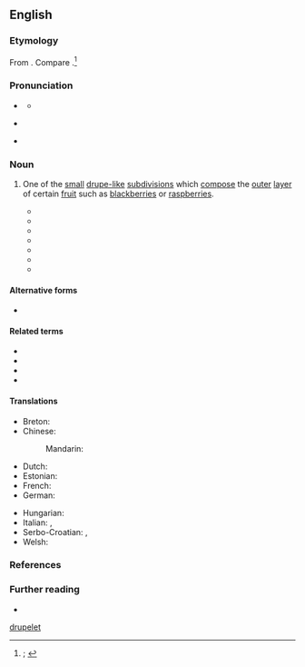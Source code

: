 ==English==
{{was wotd|2020|January|7}}

===Etymology===
{{multiple images
|direction = vertical
|image1 = Blackberry in fruit salad macro.jpg
|caption1 = The outer layer of a [[blackberry]] is made up of little drupelets
|image2 = Aggregate fruit A-41 (PSF).png
|caption2 = A diagram of an aggregated fruit, showing drupelets
}}

From {{suffix|en|drupe|t1=stone fruit|let|pos2=''{{glossary|diminutive}} suffix''}}. Compare {{cog|LL.|drupella|t=small ripe olive}}.<ref>{{R:OED Online|pos=n|id=58060|date=1897|nodot=yes}}; {{R:Lexico|pos=n}}</ref>

===Pronunciation===
* {{a|RP}} {{IPA|en|/ˈdɹuːplɪt/|/-lət/}}
** {{audio|en|LL-Q1860 (eng)-Vealhurl-drupelet.wav |Audio (UK)}}
* {{a|GA}} {{IPA|en|/ˈdɹuplɪt/|/-lət/}}
* {{hyphenation|en|drupe|let}}

===Noun===
{{en-noun}}

# {{lb|en|botany}} One of the [[small]] [[drupelike|drupe-like]] [[subdivision]]s which [[compose]] the [[outer]] [[layer#Noun|layer]] of certain [[fruit#Noun|fruit]] such as [[blackberry|blackberries]] or [[raspberry|raspberries]]. {{defdate|from mid 19th c.}}
#: {{synonyms|en|drupel}}
#: {{ux|en|It is best to pick the berries while all '''drupelets''' are of a consistent, dark red coloration.}}
#: {{ux|en|The passengers on the chock-full boat were packed across the deck like '''drupelets'''.}}
#* {{quote-book|en|author=Asa Gray|authorlink=Asa Gray|chapter=How Plants are Propagated or Multiplied in Numbers|title=Botany for Young People and Common Schools. How Plants Grow, a Simple Introduction to Structural Botany.{{nb...|With a Popular Flora, or an Arrangement and Description of Common Plants, both Wild and Cultivated. Illustrated by 500 Wood Engravings.}}|location=New York, N.Y.|publisher=Ivison, Blakeman, Taylor, & Co.|year=1858|section=section IV (Fruit and Seed), §&nbsp;1 (Seed-vessels), paragraph 244|page=81|pageurl=https://books.google.com/books?id=excFAQAAIAAJ&pg=PA81|oclc=505717616|passage=''Aggregated Fruits'' are close clusters of simple fruits all of the same flower. The raspberry and blackberry are good examples. In these, each grain is a '''''drupelet''''' or stone-fruit, like a cherry or peach on a very small scale.}}
#* {{quote-book|en|author=Asa Gray|authorlink=Asa Gray|chapter=Of the Fruit|title=Introduction to Structural and Systematic Botany, and Vegetable Physiology,{{nb...|being a Fifth and Revised Edition of The Botanical Text-book, Illustrated with over Thirteen Hundred Woodcuts.}}|edition=5th revised|location=New York, N.Y.; Chicago, Ill.|publisher=Ivison, Blakeman, Taylor, & Company,{{nb...|138 & 140 Grand Street. Chicago: 133 & 135 State Street.}}|year=1871|section=section II (The Kinds of Fruit), paragraph 600|page=313|pageurl=https://books.google.com/books?id=nn4CAAAAYAAJ&pg=PA313|oclc=18128009|passage=The raspberry and blackberry [...] are composed of a great number of miniature stone-fruits, or '''''drupelets''''', as they might be called, in structure resembling cherries [...], aggregated upon an elongated receptacle.}}
#* {{quote-book|en|author=A[lbert] S[pear] Hitchcock|authorlink=A. S. Hitchcock|chapter=Fruits and Seeds|title=Field Work for the Local Botanist|location=Washington, D.C.|publisher=Published by the author{{nb...|1867 Park Road, Washington, D.C.}}; composed and printed at the Waverley Press, Inc.{{nb...|Baltimore, Md., U.S.A.}}|year=1931|page=22|pageurl=https://books.google.com/books?id=VE4XAQAAIAAJ&pg=RA4-PP26|oclc=1131468420|passage=The fruits of the genus Rubus (blackberry, raspberry) are aggregates of small drupes ('''drupelets''') upon the receptacle of a single flower, each '''drupelet''' from a single pistil.}}
#* {{quote-book|en|author=Harold A. Kantrud|chapter=Development and Reproduction|title=Sago Pondweed (Potamogeton Pectinatus L.): A Literature Review|series=Fish and Wildlife Service Resource Publication|seriesvolume=176|location=Washington, D.C.|publisher=[[w:United States Fish and Wildlife Service|Fish and Wildlife Service]], {{w|United States Department of the Interior}}|year=1990|page=8|pageurl=https://books.google.com/books?id=9OCU3NLa9PsC&pg=RA6-PA8|column=2|issn=0163-4801|oclc=21504880|passage=In north temperate climates, the starchy '''drupelets''' of sago are usually mature by late July to late September. [...] Shortly after maturity, the '''drupelets''' fall to the bottom or float temporarily and wash ashore in windrows. [...] '''Drupelet''' germination occurs from late March to early summer in north temperate climates. '''Drupelets''' exposed for over a year on dry shorelines will germinate in as few as 4 days if wetted.}}
#* {{quote-book|en|author=Helen J. Read|author2=Mark Frater|chapter=Management and Conservation|title=Woodland Habitats|series=Habitat Guides|location=London; New York, N.Y.|publisher={{w|Routledge}}|year=1999|section=species box 3.2 (Bramble)|page=77|pageurl=https://books.google.com/books?id=FoF7IfTQEXwC&pg=RA2-PA77|column=1|isbn=978-0-415-18089-4|passage=The berry is better known as the blackberry and, depending on the variety can have just a single '''druplet''' (seed surrounded by black flesh) or up to twenty '''druplets'''.}}
#* {{quote-book|en|author=Stephen M. Ackerman|title=Raspberry Plant Named ‘PS-1764’|series=United States Plant Patent|seriesvolume=no. US PP15,439 P3|year=2003''' July 9 (filing date), '''2004''' December 21 (patent date)'''&#8203;|columns=2 and 3|columnurl=https://books.google.com/books?id=HkHwGjxd03MC&pg=PA10-IA6|passage=&#91;[https://books.google.com/books?id=HkHwGjxd03MC&pg=PA10-IA6 column 2]&#93; This invention relates to a new and distinct everbearing variety of raspberry plant named 'PS-1764'. The new variety is primarily adapted to the growing conditions of the central coast of California and is characterized by the following. Fruit that is very large in size, light in color, glossy with very large '''druplets'''. [...] &#91;[https://books.google.com/books?id=HkHwGjxd03MC&pg=PA10-IA7 column 3]&#93; 'PS-1764' fruit size, seed size and '''druplet''' size are much larger as compared to 'PS-127'.}}
#* {{quote-book|en|author=Bernadine C. Strik|chapter=Growth and Development|editors=Harvey K. Hall and Richard C. Funt|title=Blackberries and Their Hybrids|series=Crop Production Science in Horticulture|seriesvolume=26|location=Wallingford, Oxfordshire; Boston, Mass.|publisher=[[w:Centre for Agriculture and Bioscience International|CABI]]|year=2017|page=29|pageurl=https://books.google.com/books?id=OY1FDwAAQBAJ&pg=PA29|isbn=978-1-78064-668-8|passage=Each fertilized pistil/ovule will develop into a fleshy '''drupelet''' containing one seed  (a pyrene). Erect and semi-erect blackberry cultivars produce fruit with relatively large pyrenes compared to those of trailing blackberries.}}

====Alternative forms====
* {{l|en|druplet}}

====Related terms====
* {{l|en|drupaceous}}
* {{l|en|drupe}}
* {{l|en|drupel}}
* {{l|en|drupelike}}

====Translations====
{{trans-top|one of the small drupe-like subdivisions which compose the outer layer of certain fruit}}
* Breton: {{t|br|drupennig|m}}
* Chinese:
*: Mandarin: {{t|cmn|小核果|tr=xiǎohéguǒ}}
* Dutch: {{t+|nl|steenvruchtje|n}}
* Estonian: {{t+|et|vili}}
* French: {{t+|fr|drupéole|f}}
* German: {{t|de|Steinfrüchtchen|n}}
{{trans-mid}}
* Hungarian: {{t|hu|aszmag}}
* Italian: {{t+|it|drupa|f}}, {{t+|it|nocciolo|m}}
* Serbo-Croatian: {{t|sh|plodić|m}}, {{t+|sh|koštunica|f}}
* Welsh: {{t+|cy|drwpled|m}}
{{trans-bottom}}

===References===
<references />

===Further reading===
* {{pedia|drupe}}

[[Category:en:Fruits|drupelet]]